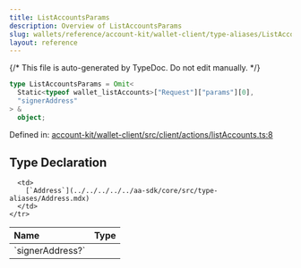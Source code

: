 ```yaml
---
title: ListAccountsParams
description: Overview of ListAccountsParams
slug: wallets/reference/account-kit/wallet-client/type-aliases/ListAccountsParams
layout: reference
---
```


{/* This file is auto-generated by TypeDoc. Do not edit manually. */}

```ts
type ListAccountsParams = Omit<
  Static<typeof wallet_listAccounts>["Request"]["params"][0],
  "signerAddress"
> &
  object;
```

Defined in: [account-kit/wallet-client/src/client/actions/listAccounts.ts:8](https://github.com/alchemyplatform/aa-sdk/blob/c1a84188d03473acac2fdb49fb7cd7fdba73169b/account-kit/wallet-client/src/client/actions/listAccounts.ts#L8)

## Type Declaration

<table>
  <thead>
    <tr>
      <th align="left">Name</th>
      <th align="left">Type</th>
    </tr>
  </thead>

  <tbody>
    <tr>
      <td>
        `signerAddress?`
      </td>

      <td>
        [`Address`](../../../../../aa-sdk/core/src/type-aliases/Address.mdx)
      </td>
    </tr>

  </tbody>
</table>
